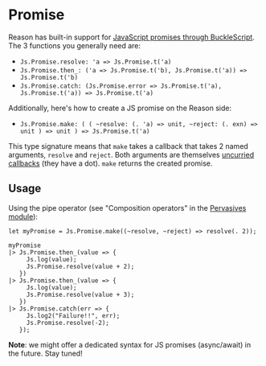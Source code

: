 
# Promise

Reason has built-in support for [JavaScript promises through BuckleScript](https://bucklescript.github.io/bucklescript/api/Js.Promise.html). The 3 functions you generally need are:

- `Js.Promise.resolve: 'a => Js.Promise.t('a)`
- `Js.Promise.then_: ('a => Js.Promise.t('b), Js.Promise.t('a)) => Js.Promise.t('b)`
- `Js.Promise.catch: (Js.Promise.error => Js.Promise.t('a), Js.Promise.t('a)) => Js.Promise.t('a)`

Additionally, here's how to create a JS promise on the Reason side:

- `Js.Promise.make: (
      (
        ~resolve: (. 'a) => unit,
        ~reject: (. exn) => unit
      ) => unit
    ) => Js.Promise.t('a)`

This type signature means that `make` takes a callback that takes 2 named arguments, `resolve` and `reject`. Both arguments are themselves [uncurried callbacks](https://bucklescript.github.io/docs/en/function.html#solution-guaranteed-uncurrying) (they have a dot). `make` returns the created promise.

## Usage

Using the pipe operator (see "Composition operators" in the [Pervasives module](https://reasonml.github.io/api/Pervasives.html)):

```reason
let myPromise = Js.Promise.make((~resolve, ~reject) => resolve(. 2));

myPromise
|> Js.Promise.then_(value => {
     Js.log(value);
     Js.Promise.resolve(value + 2);
   })
|> Js.Promise.then_(value => {
     Js.log(value);
     Js.Promise.resolve(value + 3);
   })
|> Js.Promise.catch(err => {
     Js.log2("Failure!!", err);
     Js.Promise.resolve(-2);
   });
```

**Note**: we might offer a dedicated syntax for JS promises (async/await) in the future. Stay tuned!
